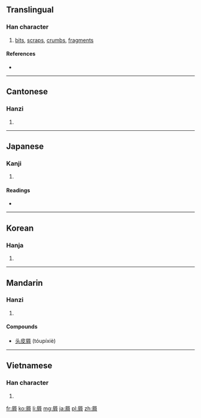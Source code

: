 ==Translingual==

===Han character===
{{Han char|rn=44|rad=尸|as=07|sn=10|four=7722<sub>7</sub>|canj=尸火月 (SFB)|ids=⿸[[尸]][[肖]]}}

# [[bit]]s, [[scrap]]s, [[crumb]]s, [[fragment]]s

====References====
* {{Han ref|kx=0302.040|dkj=07709|dj=0599.170|hdz=20975.050|uh=5C51|ud=23633|bh=AE68|bd=44648}}

----

==Cantonese==

===Hanzi===
{{yue-hanzi|jyut=[[sit3]]|y=sit3}}

# {{defn|lang=yue|sort=尸07}}

----

==Japanese==

===Kanji===
{{ja-kanji|grade=|rs=尸07}}

# {{defn|lang=ja|sort=尸07}}

====Readings====
* {{ja-readings|on=[[せつ]] (setsu)|kun=[[くず]] (kuzu), [[いさぎよい]] (isagiyoi)}}

----

==Korean==

===Hanja===
{{ko-hanja|hangeul=설|rv=seol|mr=sŏl}}

# {{defn|lang=ko|sort=尸07}}

----

==Mandarin==

===Hanzi===
{{cmn-hanzi|pin=[[xiè]] ([[xie4]])|wg=hsieh<sup>4</sup>}}

# {{defn|lang=cmn|sort=尸07}}

====Compounds====
* [[头皮屑]] (tóupíxiè)

----

==Vietnamese==

===Han character===
{{vi-hantu|[[tiết]]|rs=尸07}}

# {{defn|lang=vi|sort=尸07}}

[[fr:屑]]
[[ko:屑]]
[[li:屑]]
[[mg:屑]]
[[ja:屑]]
[[pl:屑]]
[[zh:屑]]